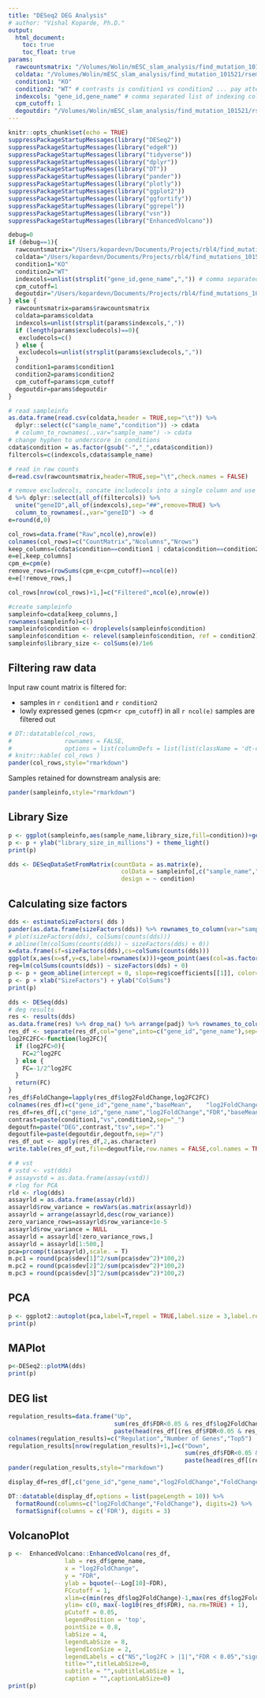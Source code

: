 ```yaml
---
title: "DESeq2 DEG Analysis"
# author: "Vishal Koparde, Ph.D."
output:
  html_document:
    toc: true
    toc_float: true
params:
  rawcountsmatrix: "/Volumes/Wolin/mESC_slam_analysis/find_mutation_101521/rsem/rsem.raw_counts_matrix.tsv"
  coldata: "/Volumes/Wolin/mESC_slam_analysis/find_mutation_101521/rsem/rsem.raw_counts_matrix.tsv.colData" # tab delimited file with header and 2 columns: sample_name, condition; samples with sample_name must exists in the raw counts matrix
  condition1: "KO"
  condition2: "WT" # contrasts is condition1 vs condition2 ... pay attention to the order of conditions
  indexcols: "gene_id,gene_name" # comma separated list of indexing columns eg. gene_id,gene_name
  cpm_cutoff: 1
  degoutdir: "/Volumes/Wolin/mESC_slam_analysis/find_mutation_101521/rsem/"
---
```


```r
knitr::opts_chunk$set(echo = TRUE)
suppressPackageStartupMessages(library("DESeq2"))
suppressPackageStartupMessages(library("edgeR"))
suppressPackageStartupMessages(library("tidyverse"))
suppressPackageStartupMessages(library("dplyr"))
suppressPackageStartupMessages(library("DT"))
suppressPackageStartupMessages(library("pander"))
suppressPackageStartupMessages(library("plotly"))
suppressPackageStartupMessages(library("ggplot2"))
suppressPackageStartupMessages(library("ggfortify"))
suppressPackageStartupMessages(library("ggrepel"))
suppressPackageStartupMessages(library("vsn"))
suppressPackageStartupMessages(library("EnhancedVolcano"))
```

```r
debug=0
if (debug==1){
  rawcountsmatrix="/Users/kopardevn/Documents/Projects/rbl4/find_mutations_101521/DEGs/KO_vs_WT.0021.counts.tsv"
  coldata="/Users/kopardevn/Documents/Projects/rbl4/find_mutations_101521/DEGs/KO_vs_WT.0021.coldata.tsv" 
  condition1="KO"
  condition2="WT"
  indexcols=unlist(strsplit("gene_id,gene_name",",")) # comma separated list of indexing columns eg. gene_id,gene_name
  cpm_cutoff=1
  degoutdir="/Users/kopardevn/Documents/Projects/rbl4/find_mutations_101521/DEGs"
} else {
  rawcountsmatrix=params$rawcountsmatrix
  coldata=params$coldata
  indexcols=unlist(strsplit(params$indexcols,","))
  if (length(params$excludecols)==0){
   excludecols=c()
  } else {
   excludecols=unlist(strsplit(params$excludecols,","))
  }
  condition1=params$condition1
  condition2=params$condition2
  cpm_cutoff=params$cpm_cutoff
  degoutdir=params$degoutdir
}

# read sampleinfo
as.data.frame(read.csv(coldata,header = TRUE,sep="\t")) %>%
  dplyr::select(c("sample_name","condition")) -> cdata
  # column_to_rownames(.,var="sample_name") -> cdata
# change hyphen to underscore in conditions
cdata$condition = as.factor(gsub("-","_",cdata$condition))
filtercols=c(indexcols,cdata$sample_name)

# read in raw counts
d=read.csv(rawcountsmatrix,header=TRUE,sep="\t",check.names = FALSE)

# remove excludecols, concate includecols into a single column and use it as index
d %>% dplyr::select(all_of(filtercols)) %>%
  unite("geneID",all_of(indexcols),sep="##",remove=TRUE) %>%
  column_to_rownames(.,var="geneID") -> d
e=round(d,0)

col_rows=data.frame("Raw",ncol(e),nrow(e))
colnames(col_rows)=c("CountMatrix","Ncolumns","Nrows")
keep_columns=(cdata$condition==condition1 | cdata$condition==condition2)
e=e[,keep_columns]
cpm_e=cpm(e)
remove_rows=(rowSums(cpm_e<cpm_cutoff)==ncol(e))
e=e[!remove_rows,]

col_rows[nrow(col_rows)+1,]=c("Filtered",ncol(e),nrow(e))

#create sampleinfo
sampleinfo=cdata[keep_columns,]
rownames(sampleinfo)=c()
sampleinfo$condition <- droplevels(sampleinfo$condition)
sampleinfo$condition <- relevel(sampleinfo$condition, ref = condition2)
sampleinfo$library_size <- colSums(e)/1e6
```
## Filtering raw data

Input raw count matrix is filtered for:

* samples in `r condition1` and `r condition2`
* lowly expressed genes (cpm<`r cpm_cutoff`) in all `r ncol(e)` samples are filtered out

```r
# DT::datatable(col_rows,
#               rownames = FALSE,
#               options = list(columnDefs = list(list(className = 'dt-center', targets = 0:(ncol(col_rows)-1)))))
# knitr::kable( col_rows )
pander(col_rows,style="rmarkdown")
```

Samples retained for downstream analysis are:

```r
pander(sampleinfo,style="rmarkdown")
```

## Library Size
```r
p <- ggplot(sampleinfo,aes(sample_name,library_size,fill=condition))+geom_bar(stat="identity",aes(col=condition))
p <- p + ylab("library_size_in_millions") + theme_light()
print(p)
```

```r
dds <- DESeqDataSetFromMatrix(countData = as.matrix(e),
                                colData = sampleinfo[,c("sample_name","condition")],
                                design = ~ condition)
```

## Calculating size factors

```r
dds <- estimateSizeFactors( dds )
pander(as.data.frame(sizeFactors(dds)) %>% rownames_to_column(var="sample"))
# plot(sizeFactors(dds), colSums(counts(dds)))
# abline(lm(colSums(counts(dds)) ~ sizeFactors(dds) + 0))
x=data.frame(sf=sizeFactors(dds),cs=colSums(counts(dds)))
ggplot(x,aes(x=sf,y=cs,label=rownames(x)))+geom_point(aes(col=as.factor(sampleinfo$condition)))+geom_text_repel()+theme_light()+ theme(legend.title = element_blank()) -> p
reg=lm(colSums(counts(dds)) ~ sizeFactors(dds) + 0)
p <- p + geom_abline(intercept = 0, slope=reg$coefficients[[1]], color="green", size=2, linetype="dashed")
p <- p + xlab("SizeFactors") + ylab("ColSums")
print(p)
```

```r
dds <- DESeq(dds)
# deg results
res <- results(dds)
as.data.frame(res) %>% drop_na() %>% arrange(padj) %>% rownames_to_column(var="gene") -> res_df
res_df <- separate(res_df,col="gene",into=c("gene_id","gene_name"),sep="##")
log2FC2FC<-function(log2FC){
  if (log2FC>0){
    FC=2^log2FC
  } else {
    FC=-1/2^log2FC
  }
  return(FC)
}
res_df$FoldChange=lapply(res_df$log2FoldChange,log2FC2FC)
colnames(res_df)=c("gene_id","gene_name","baseMean",	"log2FoldChange",	"lfcSE",	"stat",	"pvalue",	"FDR","FoldChange")
res_df=res_df[,c("gene_id","gene_name","log2FoldChange","FDR","baseMean","lfcSE","stat","pvalue","FoldChange")]
contrast=paste(condition1,"vs",condition2,sep="_")
degoutfn=paste("DEG",contrast,"tsv",sep=".")
degoutfile=paste(degoutdir,degoutfn,sep="/")
res_df_out <- apply(res_df,2,as.character)
write.table(res_df_out,file=degoutfile,row.names = FALSE,col.names = TRUE,sep="\t",quote = FALSE)

# # vst
# vstd <- vst(dds)
# assayvstd = as.data.frame(assay(vstd))
# rlog for PCA
rld <- rlog(dds)
assayrld = as.data.frame(assay(rld))
assayrld$row_variance = rowVars(as.matrix(assayrld))
assayrld = arrange(assayrld,desc(row_variance)) 
zero_variance_rows=assayrld$row_variance<1e-5
assayrld$row_variance = NULL
assayrld = assayrld[!zero_variance_rows,]
assayrld = assayrld[1:500,]
pca=prcomp(t(assayrld),scale. = T)
m.pc1 = round(pca$sdev[1]^2/sum(pca$sdev^2)*100,2)
m.pc2 = round(pca$sdev[2]^2/sum(pca$sdev^2)*100,2)
m.pc3 = round(pca$sdev[3]^2/sum(pca$sdev^2)*100,2)
```

## PCA

```r
p <- ggplot2::autoplot(pca,label=T,repel = TRUE,label.size = 3,label.repel=T,colour=as.factor(as.numeric(sampleinfo$condition)))+theme_light()+ggtitle("PCA with top 500 genes")
print(p)
```


## MAPlot

```r
p<-DESeq2::plotMA(dds)
print(p)
```


## DEG list

```r
regulation_results=data.frame("Up",
                              sum(res_df$FDR<0.05 & res_df$log2FoldChange > 1),
                              paste(head(res_df[(res_df$FDR<0.05 & res_df$log2FoldChange > 1),]$gene_name,5),collapse=", "))
colnames(regulation_results)=c("Regulation","Number of Genes","Top5")
regulation_results[nrow(regulation_results)+1,]=c("Down",
                                                  sum(res_df$FDR<0.05 & res_df$log2FoldChange < -1),
                                                  paste(head(res_df[(res_df$FDR<0.05 & res_df$log2FoldChange < -1),]$gene_name,5),collapse=", "))
pander(regulation_results,style="rmarkdown")
```

```r

display_df=res_df[,c("gene_id","gene_name","log2FoldChange","FoldChange","FDR")]

DT::datatable(display_df,options = list(pageLength = 10)) %>% 
  formatRound(columns=c("log2FoldChange","FoldChange"), digits=2) %>% 
  formatSignif(columns = c('FDR'), digits = 3)
```


## VolcanoPlot

```r
p <-  EnhancedVolcano::EnhancedVolcano(res_df, 
                lab = res_df$gene_name,
                x = "log2FoldChange", 
                y = "FDR", 
                ylab = bquote(~-Log[10]~FDR),
                FCcutoff = 1, 
                xlim=c(min(res_df$log2FoldChange)-1,max(res_df$log2FoldChange)+1),
                ylim= c(0, max(-log10(res_df$FDR), na.rm=TRUE) + 1),
                pCutoff = 0.05,
                legendPosition = 'top',
                pointSize = 0.8,
                labSize = 4,
                legendLabSize = 8,
                legendIconSize = 2,
                legendLabels = c("NS","log2FC > |1|","FDR < 0.05","significant (FDR < 0.05) & log2FC > |1|"),
                title="",titleLabSize=0,
                subtitle = "",subtitleLabSize = 1,
                caption = "",captionLabSize=0)
print(p)
```